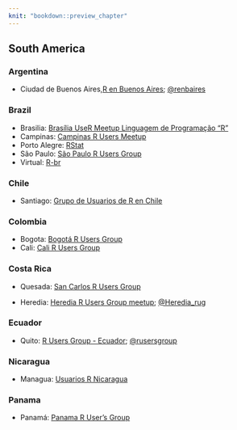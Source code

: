 ```yaml
---
knit: "bookdown::preview_chapter"
---
```


## South America

### Argentina

  * Ciudad de Buenos Aires,[R en Buenos Aires](http://renbaires.github.io/); [\@renbaires](https://twitter.com/renbaires)
  
### Brazil

  * Brasilia: [Brasília UseR Meetup Linguagem de Programação "R"](https://www.meetup.com/Brasilia-UseR-Meetup/)
  * Campinas: [Campinas R Users Meetup](https://www.meetup.com/Campinas-R-Users-Meetup/)
  * Porto Alegre: [RStat](https://www.meetup.com/UseRS_/)
  * São Paulo: [São Paulo R Users Group](https://www.meetup.com/useR-SP/)
  * Virtual: [R-br](http://leg.est.ufpr.br/doku.php/software:rbr)

### Chile

  * Santiago: [Grupo de Usuarios de R en Chile](https://www.meetup.com/useRchile/)

### Colombia

  * Bogota: [Bogotá R Users Group](https://www.meetup.com/it/Bogota-R-Users-Group/)
  * Cali: [Cali R Users Group](https://www.meetup.com/R-Users-Group-Cali/)

### Costa Rica

  * Quesada: [San Carlos R Users Group](https://www.meetup.com/San-Carlos-R-User-Group/)
  
  * Heredia: [Heredia R Users Group meetup](https://www.meetup.com/es/Heredia-R-User-Group/); [\@Heredia_rug](https://twitter.com/Heredia_rug)

### Ecuador   

  * Quito: [R Users Group - Ecuador](http://www.rusersgroup.com/); [\@rusersgroup](https://twitter.com/rusersgroup)

### Nicaragua

  * Managua: [Usuarios R Nicaragua](https://www.facebook.com/groups/usuariosrnicaragua/)
  
### Panama

  * Panamá: [Panama R User's Group](https://www.meetup.com/Panama-R-Users-Group/)

